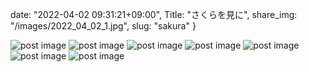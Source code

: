 date: "2022-04-02 09:31:21+09:00",
Title: "さくらを見に",
share_img: "/images/2022_04_02_1.jpg",
slug: "sakura"
}

<img src="/images/2022_04_02_1.jpg" alt="post image" />
<img src="/images/2022_04_02_2.jpg" alt="post image" />
<img src="/images/2022_04_02_3.jpg" alt="post image" />
<img src="/images/2022_04_02_4.jpg" alt="post image" />
<img src="/images/2022_04_02_5.jpg" alt="post image" />
<img src="/images/2022_04_02_6.jpg" alt="post image" />
<img src="/images/2022_04_02_7.jpg" alt="post image" />